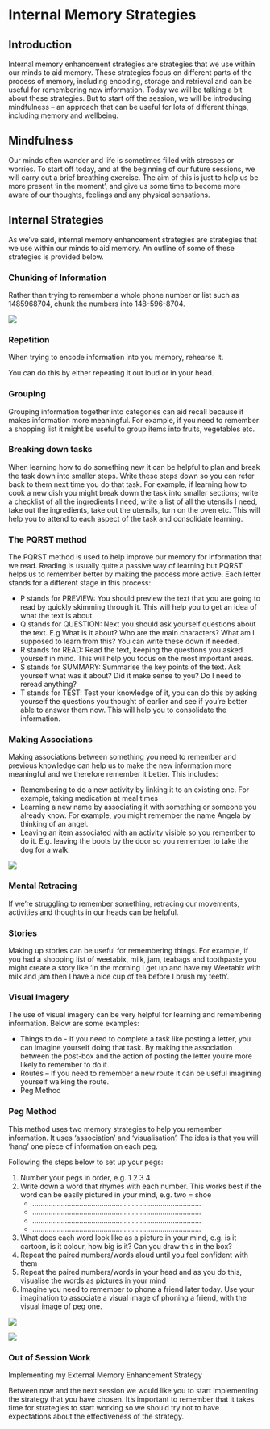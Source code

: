 # Internal  Memory Strategies

## Introduction

Internal memory enhancement strategies are strategies that we use within our minds to aid memory. These strategies focus on different parts of the process of memory, including encoding, storage and retrieval and can be useful for remembering new information. Today we will be talking a bit about these strategies. But to start off the session, we will be introducing mindfulness – an approach that can be useful for lots of different things, including memory and wellbeing. 

## Mindfulness

Our minds often wander and life is sometimes filled with stresses or worries. To start off today, and at the beginning of our future sessions, we will carry out a brief breathing exercise.  The aim of this is just to help us be more present ‘in the moment’, and give us some time to become more aware of our thoughts, feelings and any physical sensations.  

## Internal Strategies

As we’ve said, internal memory enhancement strategies are strategies that we use within our minds to aid memory. 
An outline of some of these strategies is provided below.


### Chunking of Information 

Rather than trying to remember a whole phone number or list such as 1485968704, chunk the numbers into 148-596-8704. 

![](img/session.4/chunking.jpg)


### Repetition 

When trying to encode information into you memory, rehearse it.

You can do this by either repeating it out loud or in your head. 

### Grouping 

Grouping information together into categories can aid recall because it makes information more meaningful. For example, if you need to remember a shopping list it might be useful to group items into fruits, vegetables etc. 

### Breaking down tasks 

When learning how to do something new it can be helpful to plan and break the task down into smaller steps. Write these steps down so you can refer back to them next time you do that task. For example, if learning how to cook a new dish you might break down the task into smaller sections; write a checklist of all the ingredients I need, write a list of all the utensils I need, take out the ingredients, take out the utensils, turn on the oven etc. This will help you to attend to each aspect of the task and consolidate learning. 

### The PQRST method

The PQRST method is used to help improve our memory for information that we read. Reading is usually quite a passive way of learning but PQRST helps us to remember better by making the process more active.
Each letter stands for a different stage in this process:

- P stands for PREVIEW: You should preview the text that you are going to read by quickly skimming through it. This will help you to get an idea of what the text is about.
- Q stands for QUESTION: Next you should ask yourself questions about the text. E.g What is it about? Who are the main characters? What am I supposed to learn from this? You can write these down if needed. 
- R stands for READ: Read the text, keeping the questions you asked yourself in mind. This will help you focus on the most important areas.  
- S stands for SUMMARY: Summarise the key points of the text. Ask yourself what was it about? Did it make sense to you? Do I need to reread anything? 
- T stands for TEST: Test your knowledge of it, you can do this by asking yourself the questions you thought of earlier and see if you’re better able to answer them now. This will help you to consolidate the information. 

### Making Associations

Making associations between something you need to remember and previous knowledge can help us to make the new information more meaningful and we therefore remember it better. This includes:

-	Remembering to do a new activity by linking it to an existing one. For example, taking medication at meal times
-	Learning a new name by associating it with something or someone you already know. For example, you might remember the name Angela by thinking of an angel. 
-	Leaving an item associated with an activity visible so you remember to do it. E.g. leaving the boots by the door so you remember to take the dog for a walk. 

![](img/session.4/associations.jpg)


### Mental Retracing

If we’re struggling to remember something, retracing our movements, activities and thoughts in our heads can be helpful. 

### Stories

Making up stories can be useful for remembering things. For example, if you had a shopping list of weetabix, milk, jam, teabags and toothpaste you might create a story like ‘In the morning I get up and have my Weetabix with milk and jam then I have a nice cup of tea before I brush my teeth’. 

### Visual Imagery

The use of visual imagery can be very helpful for learning and remembering information. Below are some examples:

- Things to do - If you need to complete a task like posting a letter, you can imagine yourself doing that task. By making the association between the post-box and the action of posting the letter you’re more likely to remember to do it. 
- Routes – If you need to remember a new route it can be useful imagining yourself walking the route. 
- Peg Method


::: {.callout-note appearance="simple"}


### Peg Method

This method uses two memory strategies to help you remember information. It uses ‘association’ and ‘visualisation’.
The idea is that you will ‘hang’ one piece of information on each peg.

Following the steps below to set up your pegs:

1.	Number your pegs in order, e.g. 1 2 3 4
1.	Write down a word that rhymes with each number. This works best if the word can be easily pictured in your mind, e.g. two = shoe
      - ...................................................................................
      - ...................................................................................
      - ...................................................................................
      - ...................................................................................
1. What does each word look like as a picture in your mind, e.g. is it cartoon, is it colour, how big is it? Can you draw this in the box?
1. Repeat the paired numbers/words aloud until you feel confident with them
1. Repeat the paired numbers/words in your head and as you do this, visualise the words as pictures in your mind
1. Imagine you need to remember to phone a friend later today. Use your imagination to associate a visual image of phoning a friend, with the visual image of peg one.

:::

![](img/session.4/strategies.table.jpg)






![](img/session.4/homework.jpg)



::: {.callout-note appearance="simple"}


### Out of Session Work

Implementing my External Memory Enhancement Strategy 

Between now and the next session we would like you to start implementing the strategy that you have chosen. 
It’s important to remember that it takes time for strategies to start working so we should try not to have expectations about the effectiveness of the strategy. 


:::



